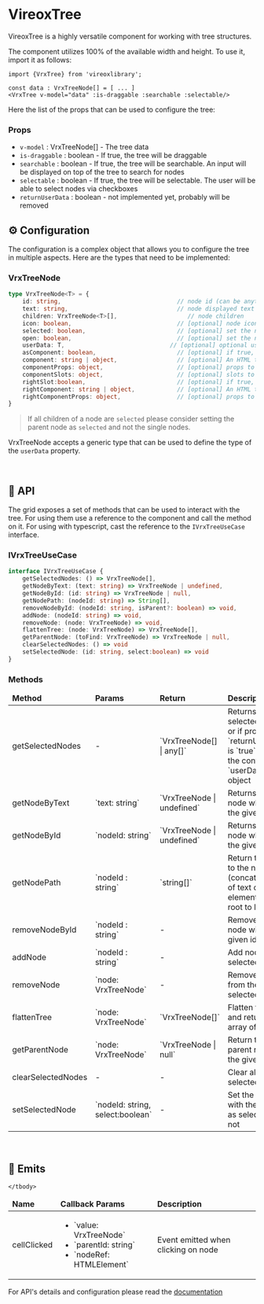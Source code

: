 
<Meta title="VrxTree/About" />

# VireoxTree

VireoxTree is a highly versatile component for working with tree structures.

The component utilizes 100% of the available width and height. To use it, import it as follows:
```vue
import {VrxTree} from 'vireoxlibrary';

const data : VrxTreeNode[] = [ ... ]
<VrxTree v-model="data" :is-draggable :searchable :selectable/>
```

Here the list of the props that can be used to configure the tree:

### Props

- `v-model` : VrxTreeNode[] - The tree data
- `is-draggable` : boolean - If true, the tree will be draggable
- `searchable` : boolean - If true, the tree will be searchable. An input will be displayed on top of the tree to search for nodes
- `selectable` : boolean - If true, the tree will be selectable. The user will be able to select nodes via checkboxes
- `returnUserData` : boolean - not implemented yet, probably will be removed


## ⚙️ Configuration
The configuration is a complex object that allows you to configure the tree in multiple aspects.
Here are the types that need to be implemented:

### VrxTreeNode
```ts
type VrxTreeNode<T> = {
    id: string,                                 // node id (can be anything, it will be replaced by the tree)
    text: string,                               // node displayed text
    children: VrxTreeNode<T>[],                    // node children
    icon: boolean,                              // [optional] node icon
    selected: boolean,                          // [optional] set the node as selected
    open: boolean,                              // [optional] set the node as open
    userData: T,                              // [optional] optional user data
    asComponent: boolean,                       // [optional] if true, the node will be rendered as a component
    component: string | object,                 // [optional] An HTML tag name, a Component name or Component class reference.
    componentProps: object,                     // [optional] props to pass to the component
    componentSlots: object,                     // [optional] slots to pass to the component
    rightSlot:boolean,                          // [optional] if true, the slot will be rendered on the right side of the node
    rightComponent: string | object,            // [optional] An HTML tag name, a Component name or Component class reference.
    rightComponentProps: object,                // [optional] props to pass to the component
}
```

> If all children of a node are ```selected``` please consider setting the parent node as ```selected``` and not the single nodes.

VrxTreeNode accepts a generic type that can be used to define the type of the `userData` property.

<br/>

## 📜 API

The grid exposes a set of methods that can be used to interact with the tree. For using them use
a reference to the component and call the method on it. For using with typescript, cast the reference to the `IVrxTreeUseCase` interface.


### IVrxTreeUseCase
```ts
interface IVrxTreeUseCase {
    getSelectedNodes: () => VrxTreeNode[],
    getNodeByText: (text: string) => VrxTreeNode | undefined,
    getNodeById: (id: string) => VrxTreeNode | null,
    getNodePath: (nodeId: string) => String[],
    removeNodeById: (nodeId: string, isParent?: boolean) => void,
    addNode: (nodeId: string) => void,
    removeNode: (node: VrxTreeNode) => void,
    flattenTree: (node: VrxTreeNode) => VrxTreeNode[],
    getParentNode: (toFind: VrxTreeNode) => VrxTreeNode | null,
    clearSelectedNodes: () => void
    setSelectedNode: (id: string, select:boolean) => void
}
```

### Methods
<table style={{width: '100%'}}>
    <thead>
        <tr>
            <td>
                <b>Method</b>
            </td>
            <td>
                <b>Params</b>
            </td>
            <td>
                <b>Return</b>
            </td>
            <td>
                <b>Description</b>
            </td>
        </tr>
    </thead>
    <tbody>
        <tr>
            <td>getSelectedNodes</td>
            <td>-</td>
            <td>`VrxTreeNode[] | any[]`</td>
            <td>Returns all selected nodes or if props `returnUserData` is `true` returns the content of `userData` object</td>
        </tr>
        <tr>
            <td>getNodeByText</td>
            <td>`text: string`</td>
            <td>`VrxTreeNode | undefined`</td>
            <td>Returns the node which has the given text</td>
        </tr>
        <tr>
            <td>getNodeById</td>
            <td>`nodeId: string`</td>
            <td>`VrxTreeNode | undefined`</td>
            <td>Returns the node which has the given id</td>
        </tr>
        <tr>
            <td>getNodePath</td>
            <td>`nodeId : string`</td>
            <td>`string[]`</td>
            <td>Return the path to the node (concatenation of text of all elements from root to leaf)</td>
        </tr>
        <tr>
            <td>removeNodeById</td>
            <td>`nodeId : string`</td>
            <td>-</td>
            <td>Remove the node with the given id</td>
        </tr>
    <tr>
        <td>addNode</td>
        <td>`nodeId : string`</td>
        <td>-</td>
        <td>Add node to the selected ones</td>
    </tr>
    <tr>
        <td>removeNode</td>
        <td>`node: VrxTreeNode`</td>
        <td>-</td>
        <td>Remove node from the selected ones</td>
    </tr>
    <tr>
        <td>flattenTree</td>
        <td>`node: VrxTreeNode`</td>
        <td>`VrxTreeNode[]`</td>
        <td>Flatten the tree and return an array of nodes</td>
    </tr>
    <tr>
        <td>getParentNode</td>
        <td>`node: VrxTreeNode`</td>
        <td>`VrxTreeNode | null`</td>
        <td>Return the parent node of the given node</td>
    </tr>
    <tr>
        <td>clearSelectedNodes</td>
        <td>-</td>
        <td>-</td>
        <td>Clear all selected nodes</td>
    </tr>
    <tr>
        <td>setSelectedNode</td>
        <td>`nodeId: string, select:boolean`</td>
        <td>-</td>
        <td>Set the node with the given id as selected or not</td>
    </tr>
    </tbody>
</table>
<br/>

## 📜 Emits
<table style={{width: '100%'}}>
    <thead>
    <tr>
        <td>
            <b>Name</b>
        </td>
        <td>
            <b>Callback Params</b>
        </td>
        <td>
            <b>Description</b>
        </td>
    </tr>
    </thead>
    <tbody>
    <tr>
        <td>cellClicked</td>
        <td>
            <ul>
                <li>`value: VrxTreeNode`</li>
                <li>`parentId: string`</li>
                <li>`nodeRef: HTMLElement`</li>
            </ul>
        </td>
        <td>Event emitted when clicking on node</td>
    </tr>

    </tbody>
</table>

For API's details and configuration please read the [documentation](./?path=/docs/vrxtree--docs)
